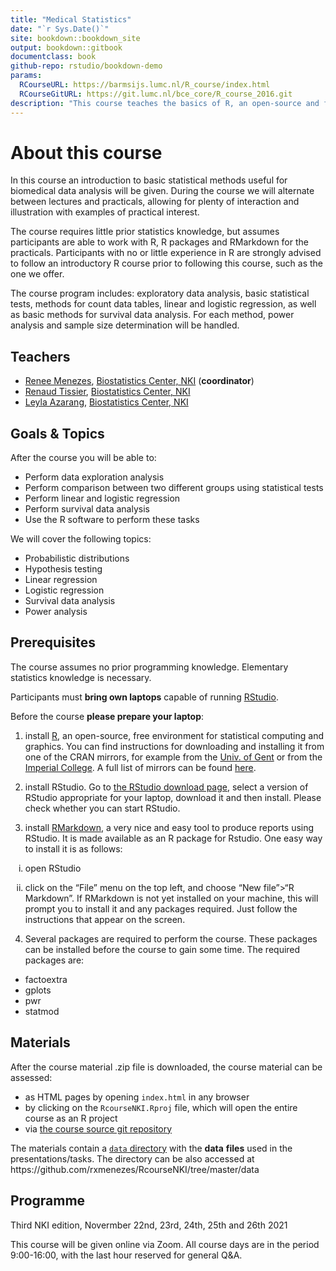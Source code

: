 --- 
title: "Medical Statistics" 
date: "`r Sys.Date()`"
site: bookdown::bookdown_site
output: bookdown::gitbook
documentclass: book
github-repo: rstudio/bookdown-demo
params:
  RCourseURL: https://barmsijs.lumc.nl/R_course/index.html
  RCourseGitURL: https://git.lumc.nl/bce_core/R_course_2016.git
description: "This course teaches the basics of R, an open-source and free environment for statistical analyses. In this course we also teach the basics transparent and reproducible research. For this, we teach RMarkdown, a tool to make dynamic reports in R."
---
# About this course {-}

In this course an introduction to basic statistical methods useful for biomedical data analysis will be given. During the course we will alternate between lectures and practicals, allowing for plenty of interaction and illustration with examples of practical interest.

The course requires little prior statistics knowledge, but assumes participants are able to work with R, R packages and RMarkdown for the practicals. Participants with no or little experience in R are strongly advised to follow an introductory R course prior to following this course, such as the one we offer.

The course program includes: exploratory data analysis, basic statistical tests, methods for count data tables, linear and logistic regression, as well as basic methods for survival data analysis. For each method, power analysis and sample size determination will be handled.

## Teachers {-}

- [Renee Menezes](https://www.nki.nl/research/find-a-researcher/groupleaders/renee-x-menezes/), [Biostatistics Center, NKI](https://www.nki.nl/research/facilities-platforms/biostatistics-center/) (__coordinator__)
- [Renaud Tissier](https://www.nki.nl/research/find-a-researcher/researchers/renaud-tissier/), [Biostatistics Center, NKI](https://www.nki.nl/research/facilities-platforms/biostatistics-center/)
- [Leyla Azarang](https://www.nki.nl/research/find-a-researcher/researchers/leyla-azarang/), [Biostatistics Center, NKI](https://www.nki.nl/research/facilities-platforms/biostatistics-center/)


## Goals & Topics {-}

After the course you will be able to:

- Perform data exploration analysis
- Perform comparison between two different groups using statistical tests
- Perform linear and logistic regression
- Perform survival data analysis
- Use the R software to perform these tasks

We will cover the following topics:

- Probabilistic distributions
- Hypothesis testing
- Linear regression
- Logistic regression
- Survival data analysis
- Power analysis

## Prerequisites {-}

The course assumes no prior programming knowledge. Elementary statistics knowledge is necessary.

Participants must **bring own laptops** capable of running [RStudio](https://www.rstudio.com/products/rstudio/). 


Before the course **please prepare your laptop**:

1. install [R](https://www.r-project.org/), an open-source, free environment for statistical computing and graphics. You can find instructions for downloading and installing it from one of the CRAN mirrors, for example from the [Univ. of Gent](https://lib.ugent.be/CRAN/) or from the [Imperial College](https://cran.ma.imperial.ac.uk/). A full list of mirrors can be found [here](https://cran.r-project.org/mirrors.html).


2. install RStudio. Go to [the RStudio download page](https://www.rstudio.com/products/rstudio/download/#download), select a version of RStudio appropriate for your laptop, download it and then install. Please check whether you can start RStudio. 


3. install [RMarkdown](https://rmarkdown.rstudio.com/),  a very nice and easy tool to produce reports using RStudio. It is made available as an R package for Rstudio. One easy way to install it is as follows:

i) open RStudio

ii) click on the "File" menu on the top left, and choose "New file">"R Markdown". If RMarkdown is not yet installed on your machine, this will prompt you to install it and any packages required. Just follow the instructions that appear on the screen.



4. Several packages are required to perform the course. These packages can be installed before the course to gain some time. The required packages are:

- factoextra
- gplots
- pwr
- statmod

## Materials {-}

After the course material .zip file is downloaded, the course material can be assessed:

- as HTML pages by opening `index.html` in any browser
- by clicking on the `RcourseNKI.Rproj` file, which will open the entire course as an R project
- via [the course source git repository](https://github.com/rxmenezes/RcourseNKI)

The materials contain a [`data` directory](https://github.com/rxmenezes/RcourseNKI/tree/master/data) with the __data__ __files__ used in the presentations/tasks. The directory can be also accessed at https://github.com/rxmenezes/RcourseNKI/tree/master/data


## Programme {-}

Third NKI edition, Novermber 22nd, 23rd, 24th, 25th and 26th 2021

This course will be given online via Zoom. All course days are in the period 9:00-16:00, with the last hour reserved for general Q&A.


